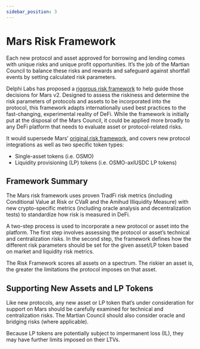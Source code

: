 ```yaml
---
sidebar_position: 3
---
```


# Mars Risk Framework

Each new protocol and asset approved for borrowing and lending comes with unique risks and unique profit opportunities. It’s the job of the Martian Council to balance these risks and rewards and safeguard against shortfall events by setting calculated risk parameters.

Delphi Labs has proposed a [rigorous risk framework](https://github.com/mars-protocol/mips/blob/main/Mars-Risk-Framework.md) to help guide those decisions for Mars v2. Designed to assess the riskiness and determine the risk parameters of protocols and assets to be incorporated into the protocol, this framework adapts internationally used best practices to the fast-changing, experimental reality of DeFi. While the framework is initially put at the disposal of the Mars Council, it could be applied more broadly to any DeFi platform that needs to evaluate asset or protocol-related risks.

It would supersede Mars’ [original risk framework](https://mars-protocol.medium.com/introducing-mars-protocols-risk-framework-1a452b49ad33), and covers new protocol integrations as well as two specific token types:

- Single-asset tokens (i.e. OSMO) 
- Liquidity provisioning (LP) tokens (i.e. OSMO-axlUSDC LP tokens)

## Framework Summary

The Mars risk framework uses proven TradFi risk metrics (including Conditional Value at Risk or CVaR and the Amihud Illiquidity Measure) with new crypto-specific metrics (including oracle analysis and decentralization tests) to standardize how risk is measured in DeFi.

A two-step process is used to incorporate a new protocol or asset into the platform. The first step involves assessing the protocol or asset’s technical and centralization risks. In the second step, the framework defines how the different risk parameters should be set for the given asset/LP token based on market and liquidity risk metrics.

The Risk Framework scores all assets on a spectrum. The riskier an asset is, the greater the limitations the protocol imposes on that asset. 

## Supporting New Assets and LP Tokens

Like new protocols, any new asset or LP token that’s under consideration for support on Mars should be carefully examined for technical and centralization risks. The Martian Council should also consider oracle and bridging risks (where applicable).

Because LP tokens are potentially subject to impermanent loss (IL), they may have further limits imposed on their LTVs.


